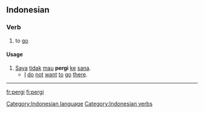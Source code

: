 ==Indonesian==
===Verb===
# to [[go]]

====Usage====
# [[saya|Saya]] [[tidak]] [[mau]] '''pergi''' [[ke]] [[sana]].
#* [[I]] [[do]] [[not]] [[want]] [[to]] [[go]] [[there]].

[[Category:Indonesian language]]
[[Category:Indonesian verbs]]

----

[[fr:pergi]]
[[fi:pergi]]